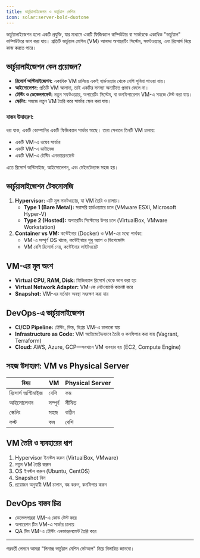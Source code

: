 ```yaml
---
title: ভার্চুয়ালাইজেশন ও ভার্চুয়াল মেশিন
icon: solar:server-bold-duotone
---
```


ভার্চুয়ালাইজেশন হলো একটি প্রযুক্তি, যার মাধ্যমে একটি ফিজিক্যাল কম্পিউটার বা সার্ভারকে একাধিক "ভার্চুয়াল" কম্পিউটারে ভাগ করা যায়। প্রতিটি ভার্চুয়াল মেশিন (VM) আলাদা অপারেটিং সিস্টেম, সফটওয়্যার, এবং রিসোর্স নিয়ে কাজ করতে পারে।

## ভার্চুয়ালাইজেশন কেন প্রয়োজন?

- **রিসোর্স অপ্টিমাইজেশন:** একাধিক VM চালিয়ে একই হার্ডওয়্যার থেকে বেশি সুবিধা পাওয়া যায়।
- **আইসোলেশন:** প্রতিটি VM আলাদা, তাই একটির সমস্যা অন্যটিতে প্রভাব ফেলে না।
- **টেস্টিং ও ডেভেলপমেন্ট:** নতুন সফটওয়্যার, অপারেটিং সিস্টেম, বা কনফিগারেশন VM-এ সহজে টেস্ট করা যায়।
- **স্কেলিং:** সহজে নতুন VM তৈরি করে সার্ভার স্কেল করা যায়।

### বাস্তব উদাহরণ:

ধরা যাক, একটি কোম্পানির একটি ফিজিক্যাল সার্ভার আছে। তারা সেখানে তিনটি VM চালায়:
- একটি VM-এ ওয়েব সার্ভার
- একটি VM-এ ডাটাবেজ
- একটি VM-এ টেস্টিং এনভায়রনমেন্ট

এতে রিসোর্স অপ্টিমাইজ, আইসোলেশন, এবং মেইনটেন্যান্স সহজ হয়।

## ভার্চুয়ালাইজেশন টেকনোলজি

1. **Hypervisor:** এটি মূল সফটওয়্যার, যা VM তৈরি ও চালায়।
   - **Type 1 (Bare Metal):** সরাসরি হার্ডওয়্যারে চলে (VMware ESXi, Microsoft Hyper-V)
   - **Type 2 (Hosted):** অপারেটিং সিস্টেমের উপর চলে (VirtualBox, VMware Workstation)
2. **Container vs VM:** কন্টেইনার (Docker) ও VM-এর মধ্যে পার্থক্য:
   - VM-এ সম্পূর্ণ OS থাকে, কন্টেইনারে শুধু অ্যাপ ও ডিপেন্ডেন্সি
   - VM বেশি রিসোর্স নেয়, কন্টেইনার লাইটওয়েট

## VM-এর মূল অংশ

- **Virtual CPU, RAM, Disk:** ফিজিক্যাল রিসোর্স থেকে ভাগ করা হয়
- **Virtual Network Adapter:** VM-কে নেটওয়ার্কে কানেক্ট করে
- **Snapshot:** VM-এর বর্তমান অবস্থা সংরক্ষণ করা যায়

## DevOps-এ ভার্চুয়ালাইজেশন

- **CI/CD Pipeline:** টেস্টিং, বিল্ড, ডিপ্লয় VM-এ চালানো যায়
- **Infrastructure as Code:** VM অটোমেটেডভাবে তৈরি ও কনফিগার করা যায় (Vagrant, Terraform)
- **Cloud:** AWS, Azure, GCP—সবখানে VM ব্যবহার হয় (EC2, Compute Engine)

## সহজ উদাহরণ: VM vs Physical Server

| বিষয় | VM | Physical Server |
|------|----|----------------|
| রিসোর্স অপ্টিমাইজ | বেশি | কম |
| আইসোলেশন | সম্পূর্ণ | সীমিত |
| স্কেলিং | সহজ | কঠিন |
| কস্ট | কম | বেশি |

## VM তৈরি ও ব্যবহারের ধাপ

1. Hypervisor ইনস্টল করুন (VirtualBox, VMware)
2. নতুন VM তৈরি করুন
3. OS ইনস্টল করুন (Ubuntu, CentOS)
4. Snapshot নিন
5. প্রয়োজন অনুযায়ী VM চালান, বন্ধ করুন, কনফিগার করুন

## DevOps বাস্তব চিত্র

- ডেভেলপাররা VM-এ কোড টেস্ট করে
- অপারেশন টিম VM-এ সার্ভার চালায়
- QA টিম VM-এ টেস্টিং এনভায়রনমেন্ট তৈরি করে

---

পরবর্তী লেসনে আমরা "লিনাক্স ভার্চুয়াল মেশিন সেটআপ" নিয়ে বিস্তারিত জানবো।
